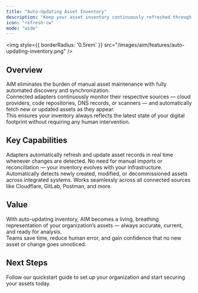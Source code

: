 ```yaml
---
title: "Auto-Updating Asset Inventory"
description: "Keep your asset inventory continuously refreshed through self-updating adapters that discover and sync new assets automatically."
icon: "refresh-cw"
mode: "wide"
---
```


<img
  style={{ borderRadius: '0.5rem' }}
  src="/images/aim/features/auto-updating-inventory.png"
/>

## Overview

AIM eliminates the burden of manual asset maintenance with fully automated discovery and synchronization.  
Connected adapters continuously monitor their respective sources — cloud providers, code repositories, DNS records, or scanners — and automatically fetch new or updated assets as they appear.  
This ensures your inventory always reflects the latest state of your digital footprint without requiring any human intervention.

## Key Capabilities

<Columns cols={2}>
  <Card title="Continuous Sync" icon="clock">
    Adapters automatically refresh and update asset records in real time whenever changes are detected.
  </Card>
  <Card title="Zero Maintenance" icon="infinity">
    No need for manual imports or reconciliation — your inventory evolves with your infrastructure.
  </Card>
  <Card title="Change Detection" icon="activity">
    Automatically detects newly created, modified, or decommissioned assets across integrated systems.
  </Card>
  <Card title="Integration Awareness" icon="plug">
    Works seamlessly across all connected sources like Cloudflare, GitLab, Postman, and more.
  </Card>
</Columns>

## Value

With auto-updating inventory, AIM becomes a living, breathing representation of your organization’s assets — always accurate, current, and ready for analysis.  
Teams save time, reduce human error, and gain confidence that no new asset or change goes unnoticed.

## Next Steps

<Card title="Explore Live Demo Now" icon="arrow-right" href="https://suite.snapsec.co/demo">
  Follow our quickstart guide to set up your organization and start securing your assets today.
</Card>
